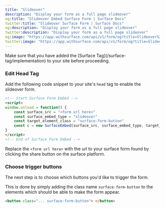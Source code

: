 ```yaml
---
title: "Slideover"
description: "Display your form as a full page slideover"
og:title: "Slideover Embed Surface Form | Surface Docs"
twitter:title: "Slideover Surface Form | Surface Docs"
og:description: "Display your form as a full page slideover"
twitter:description: "Display your form as a full page slideover"
og:image: "https://app.withsurface.com/api/v1/form/og?title=Slideover%20Embed%20Surface%20Form"
twitter:image: "https://app.withsurface.com/api/v1/form/og?title=Slideover%20Embed%20Surface%20Form"
---
```


<Warning icon="lightbulb">
  Make sure that you have added the [Surface Tag](/surface-tag/implementation) to your site before proceeding.
</Warning>


### Edit Head Tag

Add the following code snippet to your site's `head` tag to enable the slideover form.

```HTML
<!-- Start Surface Form Embed -->
<script>
window.onload = function() {
    const surface_src = "<form url here>"
    const surface_embed_type = "slideover"
    const target_element_class = "surface-form-button"
    const c = new SurfaceEmbed(surface_src, surface_embed_type, target_element_class)
}
</script>
<!-- End of Surface Form Embed -->
```

Replace the `<form url here>` with the url to your surface form found by clicking the share button on the surface platform.

### Choose trigger buttons

The next step is to choose which buttons you'd like to trigger the form.

This is done by simply adding the class name `surface-form-button` to the elements which should be able to make the form appear.

```HTML
<button class="... surface-form-button"> </button>
```
